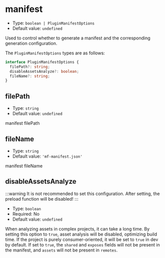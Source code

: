 # manifest

- Type: `boolean | PluginManifestOptions`
- Default value: `undefined`

Used to control whether to generate a manifest and the corresponding generation configuration.

The `PluginManifestOptions` types are as follows:

```ts
interface PluginManifestOptions {
  filePath?: string;
  disableAssetsAnalyze?: boolean;
  fileName?: string;
}
```

## filePath

- Type: `string`
- Default value: `undefined`

manifest filePath

## fileName

- Type: `string`
- Default value: `'mf-manifest.json'`

manifest fileName

## disableAssetsAnalyze

:::warning
It is not recommended to set this configuration. After setting, the preload function will be disabled!
:::

- Type: `boolean`
- Required: No
- Default value: `undefined`

When analyzing assets in complex projects, it can take a long time. By setting this option to `true`, asset analysis will be disabled, optimizing build time.
If the project is purely consumer-oriented, it will be set to `true` in dev by default.
If set to `true`, the `shared` and `exposes` fields will not be present in the manifest, and `assets` will not be present in `remotes`.
